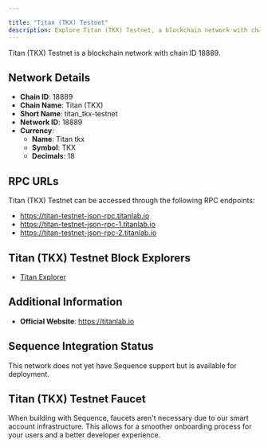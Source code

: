 ```yaml
---

title: "Titan (TKX) Testnet"
description: Explore Titan (TKX) Testnet, a blockchain network with chain ID 18889. Learn about its native currency, Titan tkx, and how to interact with the network.
---
```




Titan (TKX) Testnet is a blockchain network with chain ID 18889.

## Network Details

- **Chain ID**: 18889
- **Chain Name**: Titan (TKX)
- **Short Name**: titan_tkx-testnet
- **Network ID**: 18889
- **Currency**: 
  - **Name**: Titan tkx
  - **Symbol**: TKX
  - **Decimals**: 18

## RPC URLs

Titan (TKX) Testnet can be accessed through the following RPC endpoints:

- https://titan-testnet-json-rpc.titanlab.io
- https://titan-testnet-json-rpc-1.titanlab.io
- https://titan-testnet-json-rpc-2.titanlab.io

## Titan (TKX) Testnet Block Explorers

- [Titan Explorer](https://titan-testnet-explorer-light.titanlab.io/Titan%20Testnet)

## Additional Information

- **Official Website**: https://titanlab.io

## Sequence Integration Status

This network does not yet have Sequence support but is available for deployment.

## Titan (TKX) Testnet Faucet

When building with Sequence, faucets aren't necessary due to our smart account infrastructure. This allows for a smoother onboarding process for your users and a better developer experience.
